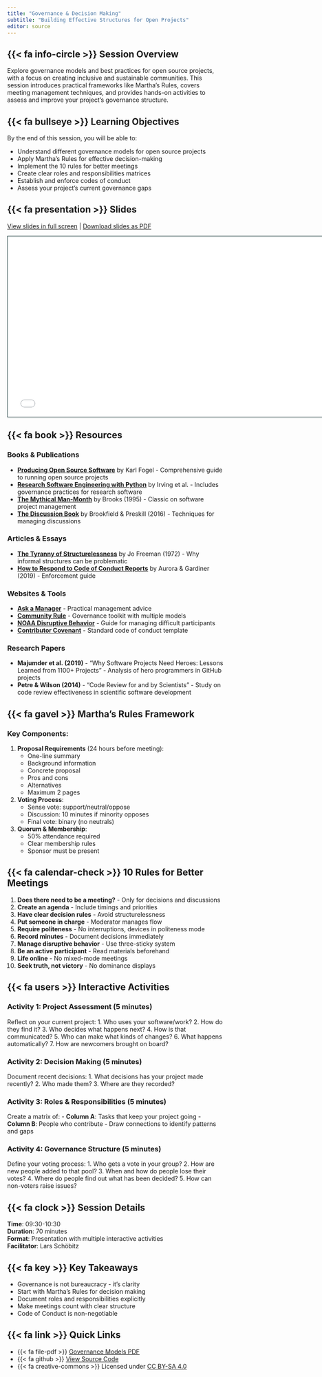 ```yaml
---
title: "Governance & Decision Making"
subtitle: "Building Effective Structures for Open Projects"
editor: source
---
```


## {{< fa info-circle >}} Session Overview

Explore governance models and best practices for open source projects, with a focus on creating inclusive and sustainable communities. This session introduces practical frameworks like Martha's Rules, covers meeting management techniques, and provides hands-on activities to assess and improve your project's governance structure.

## {{< fa bullseye >}} Learning Objectives

By the end of this session, you will be able to:

- Understand different governance models for open source projects
- Apply Martha's Rules for effective decision-making
- Implement the 10 rules for better meetings
- Create clear roles and responsibilities matrices
- Establish and enforce codes of conduct
- Assess your project's current governance gaps

## {{< fa presentation >}} Slides

[View slides in full screen](slides.qmd) | [Download slides as PDF](https://github.com/openwashdata-conf/2025/raw/main/day1/governance/governance-slides.pdf)

```{=html}
<iframe class="slide-deck" src="slides.html" height="420" width="747" style="border: 1px solid #123233;"></iframe>
```

## {{< fa book >}} Resources

### Books & Publications

- **[Producing Open Source Software](https://producingoss.com)** by Karl Fogel - Comprehensive guide to running open source projects
- **[Research Software Engineering with Python](https://merely-useful.tech/py-rse/)** by Irving et al. - Includes governance practices for research software
- **[The Mythical Man-Month](https://en.wikipedia.org/wiki/The_Mythical_Man-Month)** by Brooks (1995) - Classic on software project management
- **[The Discussion Book](https://www.wiley.com/en-us/The+Discussion+Book%3A+50+Great+Ways+to+Get+People+Talking-p-9781119049715)** by Brookfield & Preskill (2016) - Techniques for managing discussions

### Articles & Essays

- **[The Tyranny of Structurelessness](https://www.jofreeman.com/joreen/tyranny.htm)** by Jo Freeman (1972) - Why informal structures can be problematic
- **[How to Respond to Code of Conduct Reports](https://files.frameshiftconsulting.com/books/cocguide.pdf)** by Aurora & Gardiner (2019) - Enforcement guide

### Websites & Tools

- **[Ask a Manager](https://www.askamanager.org/)** - Practical management advice
- **[Community Rule](https://communityrule.info/)** - Governance toolkit with multiple models
- **[NOAA Disruptive Behavior](https://coast.noaa.gov/ddb/)** - Guide for managing difficult participants
- **[Contributor Covenant](https://www.contributor-covenant.org/)** - Standard code of conduct template

### Research Papers

- **Majumder et al. (2019)** - "Why Software Projects Need Heroes: Lessons Learned from 1100+ Projects" - Analysis of hero programmers in GitHub projects
- **Petre & Wilson (2014)** - "Code Review for and by Scientists" - Study on code review effectiveness in scientific software development

## {{< fa gavel >}} Martha's Rules Framework

### Key Components:

1. **Proposal Requirements** (24 hours before meeting):
   - One-line summary
   - Background information
   - Concrete proposal
   - Pros and cons
   - Alternatives
   - Maximum 2 pages

2. **Voting Process**:
   - Sense vote: support/neutral/oppose
   - Discussion: 10 minutes if minority opposes
   - Final vote: binary (no neutrals)

3. **Quorum & Membership**:
   - 50% attendance required
   - Clear membership rules
   - Sponsor must be present

## {{< fa calendar-check >}} 10 Rules for Better Meetings

1. **Does there need to be a meeting?** - Only for decisions and discussions
2. **Create an agenda** - Include timings and priorities
3. **Have clear decision rules** - Avoid structurelessness
4. **Put someone in charge** - Moderator manages flow
5. **Require politeness** - No interruptions, devices in politeness mode
6. **Record minutes** - Document decisions immediately
7. **Manage disruptive behavior** - Use three-sticky system
8. **Be an active participant** - Read materials beforehand
9. **Life online** - No mixed-mode meetings
10. **Seek truth, not victory** - No dominance displays

## {{< fa users >}} Interactive Activities

### Activity 1: Project Assessment (5 minutes)
Reflect on your current project:
1. Who uses your software/work?
2. How do they find it?
3. Who decides what happens next?
4. How is that communicated?
5. Who can make what kinds of changes?
6. What happens automatically?
7. How are newcomers brought on board?

### Activity 2: Decision Making (5 minutes)
Document recent decisions:
1. What decisions has your project made recently?
2. Who made them?
3. Where are they recorded?

### Activity 3: Roles & Responsibilities (5 minutes)
Create a matrix of:
- **Column A**: Tasks that keep your project going
- **Column B**: People who contribute
- Draw connections to identify patterns and gaps

### Activity 4: Governance Structure (5 minutes)
Define your voting process:
1. Who gets a vote in your group?
2. How are new people added to that pool?
3. When and how do people lose their votes?
4. Where do people find out what has been decided?
5. How can non-voters raise issues?

## {{< fa clock >}} Session Details

**Time**: 09:30-10:30  
**Duration**: 70 minutes  
**Format**: Presentation with multiple interactive activities  
**Facilitator**: Lars Schöbitz

## {{< fa key >}} Key Takeaways

- Governance is not bureaucracy - it's clarity
- Start with Martha's Rules for decision making
- Document roles and responsibilities explicitly
- Make meetings count with clear structure
- Code of Conduct is non-negotiable

## {{< fa link >}} Quick Links

- {{< fa file-pdf >}} [Governance Models PDF](./images/gov-booklet-MASTER.pdf)
- {{< fa github >}} [View Source Code](https://github.com/openwashdata-conf/2025/blob/main/day1/governance/slides.qmd)
- {{< fa creative-commons >}} Licensed under [CC BY-SA 4.0](https://creativecommons.org/licenses/by-sa/4.0/)
